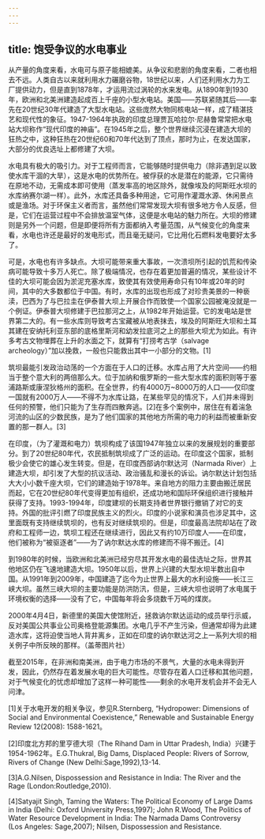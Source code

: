```yaml
---
---
---
```

title: 饱受争议的水电事业
---




从产量的角度来看，水电可与原子能相媲美。从争议和悲剧的角度来看，二者也相去不远。人类自古以来就利用水力碾磨谷物，18世纪以来，人们还利用水力为工厂提供动力，但是直到1878年，才运用流过涡轮的水来发电。从1890年到1930年，欧洲和北美洲建造起成百上千座的小型水电站。美国——苏联紧随其后——率先在20世纪30年代建造了大型水电站。这些庞然大物同核电站一样，成了精湛技艺和现代性的象征。1947-1964年执政的印度总理贾瓦哈拉尔·尼赫鲁常常把水电站大坝称作“现代印度的神庙”。在1945年之后，整个世界继续沉浸在建造大坝的狂热之中，这种狂热在20世纪60和70年代达到了顶点，那时为止，在发达国家，大部分的优良选址上都修建了大坝。

水电具有极大的吸引力。对于工程师而言，它能够随时提供电力（除非遇到足以致使水库干涸的大旱），这是水电的优势所在。被俘获的水是潜在的能源，它只需待在原地不动，无需成本即可使用（蒸发率高的地区除外，就像埃及的阿斯旺水坝的水库纳赛尔湖一样）。此外，水库还具备多种用途，它可用作灌溉水源、休闲景点或是渔场。对于环保主义者而言，虽然他们常常发现大坝有很多地方令人反感，但是，它们在运营过程中不会排放温室气体，这便是水电站的魅力所在。大坝的修建则是另外一个问题，但是即便将所有方面都纳入考量范围，从气候变化的角度来看，水电也许还是最好的发电形式，而且毫无疑问，它比用化石燃料发电要好太多了。

可是，水电也有许多缺点。大坝可能带来重大事故，一次溃坝所引起的饥荒和传染病可能导致十多万人死亡。除了极端情况，也存在着更加普遍的情况，某些设计不佳的大坝可能会因为淤泥充塞水库，致使其有效使用寿命只有10年或20年的时间，其中的大多数都位于中国。有时，水库的出现也形成了对珍贵美景的一种亵渎，巴西为了与巴拉圭在伊泰普大坝上开展合作而致使一个国家公园被淹没就是一个例证。伊泰普大坝修建于巴拉那河之上，从1982年开始运营。它的发电站是世界第二大的。有一些水库则导致考古宝藏被从地表抹去，埃及的阿斯旺大坝和土耳其建在安纳托利亚东部的底格里斯河和幼发拉底河之上的那些大坝尤为如此。有许多考古文物埋葬在上升的水面之下，就算有“打捞考古学（salvage archeology）”加以挽救，一般也只能救出其中一小部分的文物。[1]

筑坝最能引发政治动荡的一个方面在于人口的迁移。水库占用了大片空间——约相当于整个意大利的两倍那么大。位于加纳和俄罗斯的一些大型水库的面积则等于塞浦路斯或康涅狄格州的面积。在全世界，约有4000万~8000万的人口——仅印度一国就有2000万人——不得不为水库让路，在某些罕见的情况下，人们并未得到任何的预警，他们只能为了生存而四散奔逃。[2]在多个案例中，居住在有着湍急河流的山区的少数民族，是为了他们国家的其他地方所需的电力的利益而被重新安置的那一群人。[3]

在印度，（为了灌溉和电力）筑坝构成了该国1947年独立以来的发展规划的重要部分。到了20世纪80年代，农民抵制筑坝成了广泛的运动。在印度这个国家，抵制极少会使它的雄心发生转变。但是，在印度西部讷尔默达河（Narmada River）上建造大坝，却引发了大型的抗议活动、政治骚乱和漫长的诉讼。讷尔默达计划包括大大小小数千座大坝，它们的建造始于1978年。来自地方的阻力主要由搬迁居民而起，它在20世纪80年代变得更加有组织，还成功地和国际环保组织进行接触并获得了支持。1993-1994年，印度建坝的长期支持者世界银行撤销了对它的支持。外国的批评引燃了印度民族主义的烈火。印度的小说家和演员也涉足其中，这里面既有支持继续筑坝的，也有反对继续筑坝的。但是，印度最高法院却站在了政府和工程师一边，筑坝工程还在继续进行，因此又有约10万印度人——在印度，他们被称为“被驱逐者”——为了讷尔默达水库的修建而不得不搬迁。[4]

到1980年的时候，当欧洲和北美洲已经穷尽其开发水电的最佳选址之际，世界其他地区仍在飞速地建造大坝。1950年以后，世界上兴建的大型水坝半数出自中国。从1991年到2009年，中国建造了迄今为止世界上最大的水利设施——长江三峡大坝。虽然三峡大坝的主要功能是防洪防汛，但是，三峡大坝也说明了水电属于环境权衡的选择——没有了它，中国每年将会多烧数千万吨的煤炭。

2000年4月4日，新德里的美国大使馆附近，拯救讷尔默达运动的成员举行示威，反对美国公共事业公司奥格登能源集团。水电几乎不产生污染，但通常却得为此建造水库，这将迫使当地人背井离乡，正如在印度的讷尔默达河之上一系列大坝的相关例子中所反映的那样。（盖蒂图片社）



截至2015年，在非洲和南美洲，由于电力市场的不景气，大量的水电未得到开发，因此，仍然存在着发展水电的巨大可能性。尽管存在着人口迁移和其他问题，对于气候变化的忧虑却增加了这样一种可能性——剩余的水电开发机会并不会无人问津。

[1]关于水电开发的相关争议，参见R.Sternberg, “Hydropower: Dimensions of Social and Environmental Coexistence,” Renewable and Sustainable Energy Review 12(2008): 1588-1621。



[2]印度北方邦的里亨德大坝（The Rihand Dam in Uttar Pradesh, India）兴建于1954-1962年。E.G.Thukral, Big Dams, Displaced People: Rivers of Sorrow, Rivers of Change (New Delhi:Sage,1992),13-14.



[3]A.G.Nilsen, Dispossession and Resistance in India: The River and the Rage (London:Routledge,2010).



[4]Satyajit Singh, Taming the Waters: The Political Economy of Large Dams in India (Delhi: Oxford University Press,1997); John R.Wood, The Politics of Water Resource Development in India: The Narmada Dams Controversy (Los Angeles: Sage,2007); Nilsen, Dispossession and Resistance.